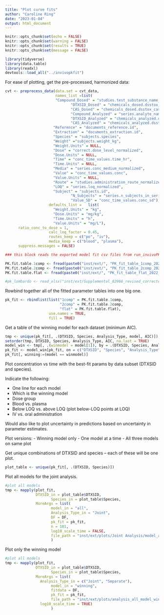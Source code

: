 ```yaml
---
title: "Plot curve fits"
author: "Caroline Ring"
date: "2023-01-04"
output: html_document
---
```


```r
knitr::opts_chunk$set(echo = FALSE)
knitr::opts_chunk$set(warning = FALSE)
knitr::opts_chunk$set(results = TRUE)
knitr::opts_chunk$set(message = FALSE)
```

```r
library(tidyverse)
library(data.table)
library(readxl)
devtools::load_all("../invivopkfit")
```

For ease of plotting, get the pre-processed, harmonized data:

```r
cvt <- preprocess_data(data.set = cvt_data,
                       names_list =list(
                       "Compound_Dosed" = "studies.test_substance_name_original",
                              "DTXSID_Dosed" = "chemicals_dosed.dsstox_substance_id",
                              "CAS_Dosed" = "chemicals_dosed.dsstox_casrn",
                              "Compound_Analyzed" = "series.analyte_name_original",
                              "DTXSID_Analyzed" = "chemicals_analyzed.dsstox_substance_id",
                              "CAS_Analyzed" = "chemicals_analyzed.dsstox_casrn",
                      "Reference" = "documents_reference.id",
                      "Extraction" = "documents_extraction.id",
                      "Species" = "subjects.species",
                      "Weight" ="subjects.weight_kg",
                      "Weight.Units" = NULL,
                      "Dose" = "correct.dose_level_normalized",
                      "Dose.Units" = NULL,
                      "Time" = "conc_time_values.time_hr",
                      "Time.Units" = NULL,
                      "Media" = "series.conc_medium_normalized",
                      "Value" = "conc_time_values.conc",
                      "Value.Units" = NULL,
                      "Route" = "studies.administration_route_normalized",
                      "LOQ" = "series.loq_normalized",
                      "Subject" = "subjects.id",
                              "N_Subjects" = "series.n_subjects_in_series",
                              "Value_SD" = "conc_time_values.conc_sd"),
                    defaults_list =   list(
                      "Weight.Units" = "kg",
                      "Dose.Units" = "mg/kg",
                      "Time.Units" = "h",
                      "Value.Units" = "mg/L"),
      ratio_conc_to_dose = 1,
                    calc_loq_factor = 0.45,
                    routes_keep = c("po", "iv"),
                    media_keep = c("blood", "plasma"),
      suppress.messages = FALSE)
```


```r
### this block reads the exported model fit csv files from run_invivoPKfit

PK.fit.table.1comp <- fread(paste0("inst/ext/", "PK_fit_table_1comp_2022_12_08_09_44_34.csv",sep=""))
PK.fit.table.2comp <- fread(paste0("inst/ext/", "PK_fit_table_2comp_2022_12_08_10_31_09.csv",sep=""))
PK.fit.table.flat <- fread(paste0("inst/ext/", "PK_fit_table_flat_2022_12_08_12_03_24.csv",sep=""))

#pk_lombardo <- read_xlsx("inst/ext/Supplemental_82966_revised_corrected.xlsx")
```

Rowbind together all of the fitted parameter tables into one big one.
```r
pk_fit <- rbindlist(list("1comp" = PK.fit.table.1comp,
                         "2comp" = PK.fit.table.2comp,
                         "flat" = PK.fit.table.flat),
                    use.names = TRUE,
                    fill = TRUE)
```


Get a table of the winning model for each dataset (minimum AIC).

```r
tmp <- unique(pk_fit[, .(DTXSID, Species, Analysis_Type, model, AIC)])
setorder(tmp, DTXSID, Species, Analysis_Type, AIC, na.last = TRUE)
model_win <- tmp[, .(winmodel = model[1]), by = .(DTXSID, Species, Analysis_Type)]
pk_fit <- model_win[pk_fit, on = c("DTXSID", "Species", "Analysis_Type")]
pk_fit[, winning:=(model == winmodel)]

```

Plot concentration vs time with the best-fit params by data subset (DTXSID and species). 

Indicate the following:

- One line for each model
- Which is the winning model
- Dose group
- Blood vs. plasma
- Below LOQ vs. above LOQ (plot below-LOQ points at LOQ)
- IV vs. oral administration


Would also like to plot uncertainty in predictions based on uncertainty in parameter estimates.

Plot versions:
- Winning model only
- One model at a time
- All three models on same plot

Get unique combinations of DTXSID and species -- each of these will be one plot.

```r
plot_table <- unique(pk_fit[, .(DTXSID, Species)])
```

Plot all models for the joint analysis.
```r

#plot all models
tmp <- mapply(plot_fit,
              DTXSID_in = plot_table$DTXSID,
                     Species_in = plot_table$Species,
              MoreArgs = list(
                     model_in = "all",
                     Analysis_Type_in = "Joint",
                     DF = DF,
                     pk_fit = pk_fit,
                     n = 101,
                     log10_scale_time = FALSE,
                     file_path = "inst/ext/plots/Joint Analysis/model_all/")
                     )

```

Plot only the winning model

```r
#plot all models
tmp <- mapply(plot_fit,
              DTXSID_in = plot_table$DTXSID,
                     Species_in = plot_table$Species,
              MoreArgs = list(
                Analysis_Type_in = c("Joint", "Separate"),
                     model_in = "winning",
                     fitdata = DF,
                     pk_fit = pk_fit,
                     file_path = "inst/ext/plots/analysis_all_model_winning/",
                log10_scale_time = TRUE)
                     )
```



